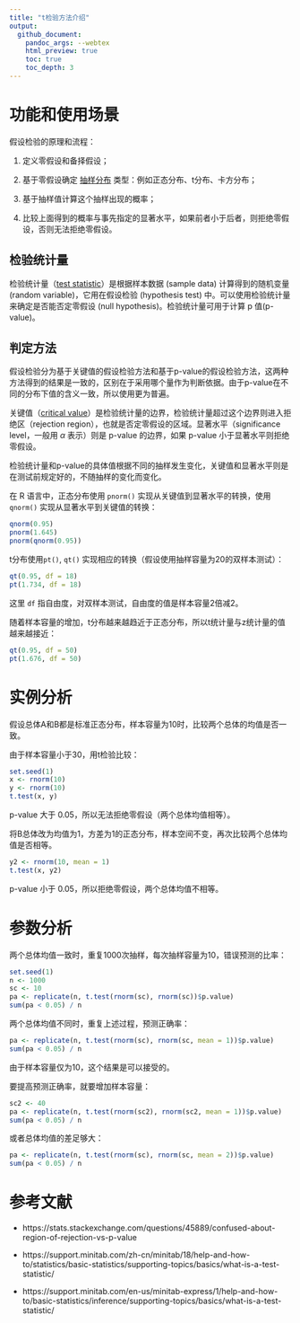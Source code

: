 ```yaml
---
title: "t检验方法介绍"
output:
  github_document:
    pandoc_args: --webtex
    html_preview: true
    toc: true
    toc_depth: 3
---
```


# 功能和使用场景

假设检验的原理和流程：

1. 定义零假设和备择假设；

1. 基于零假设确定 [抽样分布](https://en.wikipedia.org/wiki/Sampling_distribution) 类型：例如正态分布、t分布、卡方分布；

1. 基于抽样值计算这个抽样出现的概率；

1. 比较上面得到的概率与事先指定的显著水平，如果前者小于后者，则拒绝零假设，否则无法拒绝零假设。

## 检验统计量

检验统计量（[test statistic](https://en.wikipedia.org/wiki/Test_statistic)）是根据样本数据 (sample data) 计算得到的随机变量 (random variable)，它用在假设检验 (hypothesis test) 中。可以使用检验统计量来确定是否能否定零假设 (null hypothesis)。检验统计量可用于计算 p 值(p-value)。

## 判定方法

假设检验分为基于关键值的假设检验方法和基于p-value的假设检验方法，这两种方法得到的结果是一致的，区别在于采用哪个量作为判断依据。由于p-value在不同的分布下值的含义一致，所以使用更为普遍。

关键值（[critical value](https://support.minitab.com/en-us/minitab/18/help-and-how-to/statistics/basic-statistics/supporting-topics/basics/what-is-a-critical-value/)）是检验统计量的边界，检验统计量超过这个边界则进入拒绝区（rejection region），也就是否定零假设的区域。显著水平（significance level，一般用 $\alpha$ 表示）则是 p-value 的边界，如果 p-value 小于显著水平则拒绝零假设。

检验统计量和p-value的具体值根据不同的抽样发生变化，关键值和显著水平则是在测试前规定好的，不随抽样的变化而变化。

在 R 语言中，正态分布使用 `pnorm()` 实现从关键值到显著水平的转换，使用 `qnorm()` 实现从显著水平到关键值的转换：
```r
qnorm(0.95)
pnorm(1.645)
pnorm(qnorm(0.95))
```

t分布使用`pt()`, `qt()` 实现相应的转换（假设使用抽样容量为20的双样本测试）：
```r
qt(0.95, df = 18)
pt(1.734, df = 18)
```

这里 `df` 指自由度，对双样本测试，自由度的值是样本容量2倍减2。

随着样本容量的增加，t分布越来越趋近于正态分布，所以t统计量与z统计量的值越来越接近：
```r
qt(0.95, df = 50)
pt(1.676, df = 50)
```


# 实例分析

假设总体A和B都是标准正态分布，样本容量为10时，比较两个总体的均值是否一致。

由于样本容量小于30，用t检验比较：
```r
set.seed(1)
x <- rnorm(10)
y <- rnorm(10)
t.test(x, y)
```

p-value 大于 0.05，所以无法拒绝零假设（两个总体均值相等）。

将B总体改为均值为1，方差为1的正态分布，样本空间不变，再次比较两个总体均值是否相等。
```r
y2 <- rnorm(10, mean = 1)
t.test(x, y2)
```

p-value 小于 0.05，所以拒绝零假设，两个总体均值不相等。

# 参数分析

两个总体均值一致时，重复1000次抽样，每次抽样容量为10，错误预测的比率：
```r
set.seed(1)
n <- 1000
sc <- 10
pa <- replicate(n, t.test(rnorm(sc), rnorm(sc))$p.value)
sum(pa < 0.05) / n
```

两个总体均值不同时，重复上述过程，预测正确率：
```r
pa <- replicate(n, t.test(rnorm(sc), rnorm(sc, mean = 1))$p.value)
sum(pa < 0.05) / n
```

由于样本容量仅为10，这个结果是可以接受的。

要提高预测正确率，就要增加样本容量：
```r
sc2 <- 40
pa <- replicate(n, t.test(rnorm(sc2), rnorm(sc2, mean = 1))$p.value)
sum(pa < 0.05) / n
```

或者总体均值的差足够大：
```r
pa <- replicate(n, t.test(rnorm(sc), rnorm(sc, mean = 2))$p.value)
sum(pa < 0.05) / n
```

# 参考文献

* https://stats.stackexchange.com/questions/45889/confused-about-region-of-rejection-vs-p-value

* https://support.minitab.com/zh-cn/minitab/18/help-and-how-to/statistics/basic-statistics/supporting-topics/basics/what-is-a-test-statistic/

* https://support.minitab.com/en-us/minitab-express/1/help-and-how-to/basic-statistics/inference/supporting-topics/basics/what-is-a-test-statistic/
